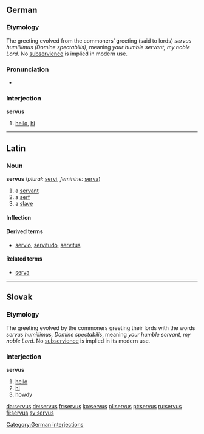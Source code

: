 ==German==

===Etymology===
The greeting evolved from the commoners’ greeting (said to lords) ''servus humillimus (Domine spectabilis)'', meaning ''your humble servant, my noble Lord''. No [[subservience]] is implied in modern use.

===Pronunciation===
*{{IPA|/ˈzɛːrvus/}}

===Interjection===
'''servus'''

# [[hello]], [[hi]]

[[Category:German interjections]]

----

==Latin==

===Noun===
'''servus''' {{m}} (''plural:'' [[servi]], ''feminine:'' [[serva]])

# a [[servant]]
# a [[serf]]
# a [[slave]]

====Inflection====
{{la-decl-2nd|serv}}

====Derived terms====
* [[servio]], [[servitudo]], [[servitus]]

====Related terms====
* [[serva]]

----

==Slovak==

===Etymology===
The greeting evolved by the commoners greeting their lords with the words ''servus humillimus, Domine spectabilis'', meaning ''your humble servant, my noble Lord''. No [[subservience]] is implied in its modern use.

===Interjection===
'''servus'''

# [[hello]]
# [[hi]]
# [[howdy]]

[[da:servus]]
[[de:servus]]
[[fr:servus]]
[[ko:servus]]
[[pl:servus]]
[[pt:servus]]
[[ru:servus]]
[[fi:servus]]
[[sv:servus]]